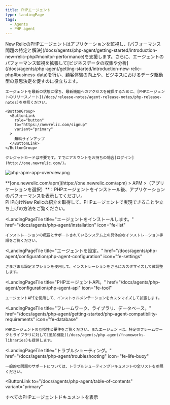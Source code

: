```yaml
---
title: PHPエージェント
type: landingPage
tags:
  - Agents
  - PHP agent
---
```


<LandingPageHero>
  <HeroContent>
    New RelicのPHPエージェントはアプリケーションを監視し、[パフォーマンス問題の特定と解決](/docs/agents/php-agent/getting-started/introduction-new-relic-php#monitor-performance)を支援します。さらに、エージェントのパフォーマンス監視を拡張して[ビジネスデータの収集や分析](/docs/agents/php-agent/getting-started/introduction-new-relic-php#business-data)を行い、顧客体験の向上や、ビジネスにおけるデータ駆動型の意思決定を促すのに役立ちます。

    エージェントを最新の状態に保ち、最新機能へのアクセスを確保するために、[PHPエージェントのリリースノート](/docs/release-notes/agent-release-notes/php-release-notes)を参照ください。

    <ButtonGroup>
      <ButtonLink
        role="button"
        to="https://newrelic.com/signup"
        variant="primary"
      >
        無料サインアップ
      </ButtonLink>
    </ButtonGroup>

    クレジットカードは不要です。すでにアカウントをお持ちの場合[ログイン](http://one.newrelic.com/)。
  </HeroContent>

  ![php-apm-app-overview.png](./images/php-apm-app-overview_0.png "php-apm-app-overview.png")

  <figcaption>
    **[one.newrelic.com/apm](https://one.newrelic.com/apm) > APM >（アプリケーションを選択）**：PHPエージェントをインストール後、アプリケーションのパフォーマンスを表示してください。
  </figcaption>
</LandingPageHero>

<LandingPageTileGrid>
  <LandingPageTile
    title="始めてみましょう。"
    href="/docs/agents/php-agent/getting-started"
    icon="fe-terminal"
  >
    PHP向けNew Relicの紹介を取得して、PHPエージェントで実現できることや立ち上げの方法をご覧ください。
  </LandingPageTile>

  <LandingPageTile
    title="エージェントをインストールします。"
    href="/docs/agents/php-agent/installation"
    icon="fe-list"
  >
    インストレーションの概要とサポートされているシステム上の具体的なインストレーション手順をご覧ください。
  </LandingPageTile>

  <LandingPageTile
    title="エージェントを設定。"
    href="/docs/agents/php-agent/configuration/php-agent-configuration"
    icon="fe-settings"
  >
    さまざまな設定オプションを使用して、インストレーションをさらにカスタマイズして微調整します。
  </LandingPageTile>

  <LandingPageTile
    title="PHPエージェントAPI。"
    href="/docs/agents/php-agent/configuration/php-agent-api"
    icon="fe-tool"
  >
    エージェントAPIを使用して、インストゥルメンテーションをカスタマイズして拡張します。
  </LandingPageTile>

  <LandingPageTile
    title="フレームワーク、ライブラリ、データベース。"
    href="/docs/agents/php-agent/getting-started/php-agent-compatibility-requirements"
    icon="fe-database"
  >
    PHPエージェントの互換性と要件をご覧ください。またエージェントは、特定のフレームワークとライブラリに対して[追加機能](/docs/agents/php-agent/frameworks-libraries)も提供します。
  </LandingPageTile>

  <LandingPageTile
    title="トラブルシューティング。"
    href="/docs/agents/php-agent/troubleshooting"
    icon="fe-life-buoy"
  >
    一般的な問題のサポートについては、トラブルシューティングドキュメントの全リストを参照ください。
  </LandingPageTile>
</LandingPageTileGrid>

<ButtonLink
  to="/docs/agents/php-agent/table-of-contents"
  variant="primary"
>
  すべてのPHPエージェントドキュメントを表示
</ButtonLink>